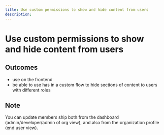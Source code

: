 ```yaml
---
title: Use custom permissions to show and hide content from users
description: 
---
```


# Use custom permissions to show and hide content from users

## Outcomes

- use <Gate /> on the frontend
- be able to use has in a custom flow to hide sections of content to users with different roles

## Note

You can update members ship both from the dashboard (admin/developer/admin of org view), and also from the organization profile (end user view).